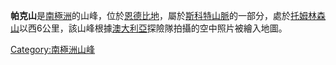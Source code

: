 {{coord|67|14|S|51|0|E|display=title}}

'''帕克山'''是[[南極洲|南極洲]]的山峰，位於[[恩德比地|恩德比地]]，屬於[[斯科特山脈|斯科特山脈]]的一部分，處於[[托姆林森山|托姆林森山]]以西6公里，該山峰根據[[澳大利亞|澳大利亞]]探險隊拍攝的空中照片被繪入地圖。

{{Antarctica-geo-stub}}
[[Category:南極洲山峰|Category:南極洲山峰]]